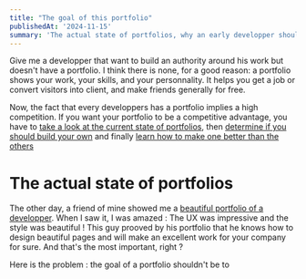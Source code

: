```yaml
---
title: "The goal of this portfolio"
publishedAt: '2024-11-15'
summary: 'The actual state of portfolios, why an early developper should have one and how one can stand out of the crowd.'
---
```


Give me a developper that want to build an authority around his work but doesn't have a portfolio.
I think there is none, for a good reason: a portfolio shows your work, your skills, and your personnality. It helps you get a job or convert visitors into client, and make friends generally for free.

Now, the fact that every developpers has a portfolio implies a high competition. If you want your portfolio to be a competitive advantage, you have to <a href="#the-actual-state-of-portfolios">take a look at the current state of portfolios</a>, then <a href="#why-an-early-developper-should-have-one">determine if you should build your own</a> and finally <a href="#how-to-stand-out-of-the-crowd">learn how to make one better than the others</a> 

# The actual state of portfolios

The other day, a friend of mine showed me a <a href="https://rogierdeboeve.com/" target="_blank">beautiful portfolio of a developper</a>. When I saw it, I was amazed : The UX was impressive and the style was beautiful ! This guy prooved by his portfolio that he knows how to design beautiful pages and will make an excellent work for your company for sure. And that's the most important, right ?

Here is the problem : the goal of a portfolio shouldn't be to 